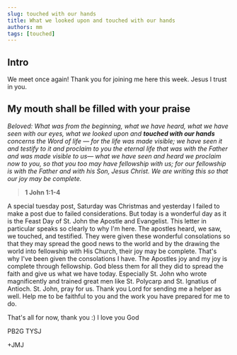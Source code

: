 ```yaml
---
slug: touched with our hands
title: What we looked upon and touched with our hands
authors: mm
tags: [touched]
---
```


## Intro

We meet once again! Thank you for joining me here this week. 
Jesus I trust in you.

## My mouth shall be filled with your praise

> 
*Beloved:
What was from the beginning,
what we have heard,
what we have seen with our eyes,
what we looked upon
and* ***touched with our hands***
*concerns the Word of life —
for the life was made visible;
we have seen it and testify to it
and proclaim to you the eternal life
that was with the Father and was made visible to us— 
what we have seen and heard
we proclaim now to you,
so that you too may have fellowship with us;
for our fellowship is with the Father
and with his Son, Jesus Christ.
We are writing this so that our joy may be complete.*

> **1 John 1:1-4**

A special tuesday post, Saturday was Christmas and yesterday I failed to make a post due to failed considerations. But today is a wonderful day as it is the Feast Day of St. John the Apostle
and Evangelist. This letter in particular speaks so clearly to why I'm here. The apostles heard, we saw, we touched, and testified. They were given these wonderful consolations so that
they may spread the good news to the world and by the drawing the world into fellowship with His Church, their joy may be complete. That's why I've been given the consolations I have. 
The Apostles joy and my joy is complete through fellowship. God bless them for all they did to spread the faith and give us what we have today. Especially St. John who wrote magnificently
and trained great men like St. Polycarp and St. Ignatius of Antioch. St. John, pray for us. Thank you Lord for sending me a helper as well. Help me to be faithful to you and the work
you have prepared for me to do. 

 That's all for now, thank you :) I love you God

 PB2G TYSJ

 +JMJ